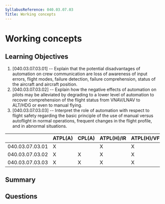 ```yaml
---
SyllabusReference: 040.03.07.03
Title: Working concepts
---
```


# Working concepts

## Learning Objectives

1. [040.03.07.03.01] -- Explain that the potential disadvantages of automation
   on crew communication are loss of awareness of input errors, flight modes,
   failure detection, failure comprehension, status of the aircraft and aircraft
   position.
2. [040.03.07.03.02] -- Explain how the negative effects of automation on pilots
   may be alleviated by degrading to a lower level of automation to recover
   comprehension of the flight status from VNAV/LNAV to ALT/HDG or even to
   manual flying.
3. [040.03.07.03.03] -- Interpret the role of automation with respect to flight
   safety regarding the basic principle of the use of manual versus autoflight
   in normal operations, frequent changes in the flight profile, and in abnormal
   situations.

|                 | ATPL(A) | CPL(A) | ATPL(H)/IR | ATPL(H)/VFR | CPL(H) | IR  | CBIR(A) |
| --------------- | ------- | ------ | ---------- | ----------- | ------ | --- | ------- |
| 040.03.07.03.01 | X       |        | X          | X           |        |     |         |
| 040.03.07.03.02 | X       | X      | X          | X           | X      | X   | X       |
| 040.03.07.03.03 | X       | X      | X          | X           | X      | X   | X       |

## Summary

## Questions
